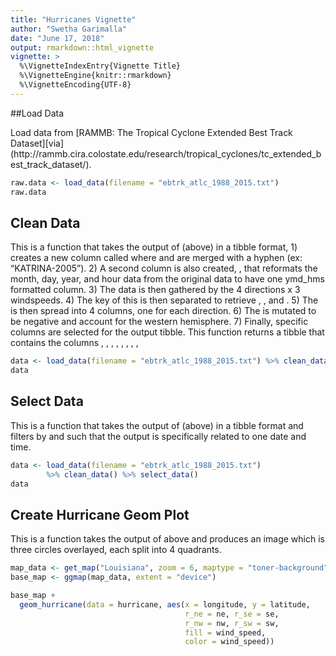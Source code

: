 ```yaml
---
title: "Hurricanes Vignette"
author: "Swetha Garimalla"
date: "June 17, 2018"
output: rmarkdown::html_vignette
vignette: >
  %\VignetteIndexEntry{Vignette Title}
  %\VignetteEngine{knitr::rmarkdown}
  %\VignetteEncoding{UTF-8}
---
```




##Load Data

Load data from [RAMMB: The Tropical Cyclone Extended Best Track Dataset][via](http://rammb.cira.colostate.edu/research/tropical_cyclones/tc_extended_best_track_dataset/).

```r
raw.data <- load_data(filename = "ebtrk_atlc_1988_2015.txt") 
raw.data
```

## Clean Data

This is a function that takes the output of \code{load_data()} (above) in a 
tibble format, 
1) creates a new column called \code{storm_id} where \code{storm_name} 
and \code{year} are merged with a hyphen (ex: "KATRINA-2005"). 
2) A second column is also created, \code{date}, that reformats the month, day, year, and hour data from the original data to have one ymd_hms formatted column. 
3) The data is then gathered by the 4 directions x 3 windspeeds. 
4) The key of this is then separated to retrieve \code{windspeed}, \code{radius}, and \code{direction}. 
5) The \code{direction} is then spread into 4 columns, one for each direction. 
6) The \code{longitude} is mutated to be negative and account for the western hemisphere. 
7) Finally, specific columns are selected for the output tibble. This function returns a tibble that contains the columns \code{storm_id}, \code{date}, \code{latitude}, \code{longitude}, \code{wind_speed}, \code{ne}, \code{nw}, \code{se}, \code{sw}
```r
data <- load_data(filename = "ebtrk_atlc_1988_2015.txt") %>% clean_data()
data
```
## Select Data
This is a function that takes the output of \code{clean_data()} (above) in a  tibble format and filters by \code{storm_name} and \code{date} such that the output is specifically related to one date and time. 

```r
data <- load_data(filename = "ebtrk_atlc_1988_2015.txt") 
        %>% clean_data() %>% select_data()
data
```

## Create Hurricane Geom Plot
This is a function takes the output of \code{select_data} above and produces an image
which is three circles overlayed, each split into 4 quadrants. 

```r
map_data <- get_map("Louisiana", zoom = 6, maptype = "toner-background")
base_map <- ggmap(map_data, extent = "device")

base_map +
  geom_hurricane(data = hurricane, aes(x = longitude, y = latitude,
                                       r_ne = ne, r_se = se,
                                       r_nw = nw, r_sw = sw,
                                       fill = wind_speed,
                                       color = wind_speed))
```

